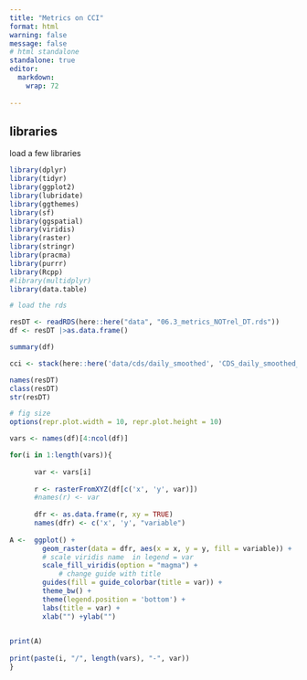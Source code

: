```yaml
---
title: "Metrics on CCI"
format: html
warning: false
message: false
# html standalone
standalone: true
editor: 
  markdown: 
    wrap: 72
    
---
```


## libraries

load a few libraries

```r
library(dplyr)
library(tidyr)
library(ggplot2)
library(lubridate)
library(ggthemes)
library(sf)
library(ggspatial)
library(viridis)
library(raster)
library(stringr)
library(pracma)
library(purrr)
library(Rcpp)
#library(multidplyr)
library(data.table)
```


```r

# load the rds

resDT <- readRDS(here::here("data", "06.3_metrics_NOTrel_DT.rds"))
df <- resDT |>as.data.frame()

summary(df)

```


```r
cci <- stack(here::here('data/cds/daily_smoothed', 'CDS_daily_smoothed_rel.nc'))

```

```r
names(resDT)
class(resDT)
str(resDT)
```

```r
# fig size
options(repr.plot.width = 10, repr.plot.height = 10)

vars <- names(df)[4:ncol(df)]

for(i in 1:length(vars)){
 
	  var <- vars[i]
	  
	  r <- rasterFromXYZ(df[c('x', 'y', var)])
	  #names(r) <- var
	  
	  dfr <- as.data.frame(r, xy = TRUE)
	  names(dfr) <- c('x', 'y', "variable")
	  
A <-  ggplot() +
	    geom_raster(data = dfr, aes(x = x, y = y, fill = variable)) +
	  	# scale viridis name  in legend = var
	    scale_fill_viridis(option = "magma") +
	    	# change guide with title
	    guides(fill = guide_colorbar(title = var)) +
	    theme_bw() +
	    theme(legend.position = 'bottom') +
	    labs(title = var) +
	  	xlab("") +ylab("") 
	

print(A)
  
print(paste(i, "/", length(vars), "-", var))
}

```

